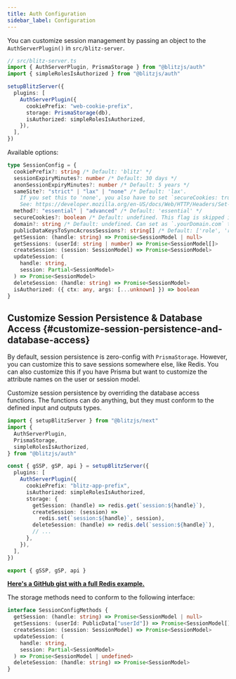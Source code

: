 ```yaml
---
title: Auth Configuration
sidebar_label: Configuration
---
```


You can customize session management by passing an object to the
`AuthServerPlugin()` in `src/blitz-server`.

```ts
// src/blitz-server.ts
import { AuthServerPlugin, PrismaStorage } from "@blitzjs/auth"
import { simpleRolesIsAuthorized } from "@blitzjs/auth"

setupBlitzServer({
  plugins: [
    AuthServerPlugin({
      cookiePrefix: "web-cookie-prefix",
      storage: PrismaStorage(db),
      isAuthorized: simpleRolesIsAuthorized,
    }),
  ],
})
```

Available options:

```ts
type SessionConfig = {
  cookiePrefix?: string /* Default: 'blitz' */
  sessionExpiryMinutes?: number /* Default: 30 days */
  anonSessionExpiryMinutes?: number /* Default: 5 years */
  sameSite?: "strict" | "lax" | "none" /* Default: 'lax'. 
    If you set this to 'none', you also have to set `secureCookies: true`. 
    See: https://developer.mozilla.org/en-US/docs/Web/HTTP/Headers/Set-Cookie/SameSite */
  method?: "essential" | "advanced" /* Default: 'essential' */
  secureCookies?: boolean /* Default: undefined. This flag is skipped if running app on hostname `localhost` */
  domain?: string /* Default: undefined. Can set as `.yourDomain.com` to work across subdomains */
  publicDataKeysToSyncAcrossSessions?: string[] /* Default: ['role', 'roles'] */
  getSession: (handle: string) => Promise<SessionModel | null>
  getSessions: (userId: string | number) => Promise<SessionModel[]>
  createSession: (session: SessionModel) => Promise<SessionModel>
  updateSession: (
    handle: string,
    session: Partial<SessionModel>
  ) => Promise<SessionModel>
  deleteSession: (handle: string) => Promise<SessionModel>
  isAuthorized: ({ ctx: any, args: [...unknown] }) => boolean
}
```

## Customize Session Persistence & Database Access {#customize-session-persistence-and-database-access}

By default, session persistence is zero-config with `PrismaStorage`.
However, you can customize this to save sessions somewhere else, like
Redis. You can also customize this if you have Prisma but want to
customize the attribute names on the user or session model.

Customize session persistence by overriding the database access functions.
The functions can do anything, but they must conform to the defined input
and outputs types.

```typescript
import { setupBlitzServer } from "@blitzjs/next"
import {
  AuthServerPlugin,
  PrismaStorage,
  simpleRolesIsAuthorized,
} from "@blitzjs/auth"

const { gSSP, gSP, api } = setupBlitzServer({
  plugins: [
    AuthServerPlugin({
      cookiePrefix: "blitz-app-prefix",
      isAuthorized: simpleRolesIsAuthorized,
      storage: {
        getSession: (handle) => redis.get(`session:${handle}`),
        createSession: (session) =>
          redis.set(`session:${handle}`, session),
        deleteSession: (handle) => redis.del(`session:${handle}`),
        // ...
      },
    }),
  ],
})

export { gSSP, gSP, api }
```

[**Here's a GitHub gist with a full Redis example.**](https://gist.github.com/beerose/80f37b4b36cbd7ba2745701959e3cb8b)

The storage methods need to conform to the following interface:

```typescript
interface SessionConfigMethods {
  getSession: (handle: string) => Promise<SessionModel | null>
  getSessions: (userId: PublicData["userId"]) => Promise<SessionModel[]>
  createSession: (session: SessionModel) => Promise<SessionModel>
  updateSession: (
    handle: string,
    session: Partial<SessionModel>
  ) => Promise<SessionModel | undefined>
  deleteSession: (handle: string) => Promise<SessionModel>
}
```
